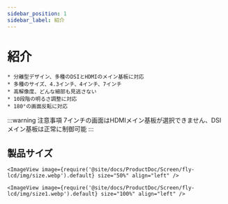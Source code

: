```yaml
---
sidebar_position: 1
sidebar_label: 紹介
---
```




# 紹介

    * 分離型デザイン、多種のDSIとHDMIのメイン基板に対応
    * 多種のサイズ、4.3インチ、4インチ、7インチ
    * 高解像度、どんな細部も見逃さない
    * 10段階の明るさ調整に対応
    * 180°の画面反転に対応

:::warning 注意事項
7インチの画面はHDMIメイン基板が選択できません、DSIメイン基板は正常に制御可能
:::

## 製品サイズ

    <ImageView image={require('@site/docs/ProductDoc/Screen/fly-lcd/img/size.webp').default} size="50%" align="left" />

    <ImageView image={require('@site/docs/ProductDoc/Screen/fly-lcd/img/size1.webp').default} size="100%" align="left" />